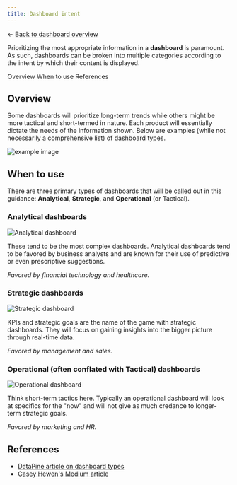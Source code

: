 ```yaml
---
title: Dashboard intent
---
```


← [Back to dashboard overview](https://pages.github.ibm.com/cdai-design/pal/patterns/dashboards/)

<PageDescription>

Prioritizing the most appropriate information in a **dashboard** is paramount. As such, dashboards can be broken into multiple categories according to the intent by which their content is displayed.

</PageDescription>

<AnchorLinks>
  <AnchorLink>Overview</AnchorLink>
  <AnchorLink>When to use</AnchorLink>
  <AnchorLink>References</AnchorLink>
</AnchorLinks>


## Overview

Some dashboards will prioritize long-term trends while others might be more tactical and short-termed in nature. Each product will essentially dictate the needs of the information shown. Below are examples (while not necessarily a comprehensive list) of dashboard types. 

<Row>
  <Column colMd={4} colLg={8}>

  ![example image](/images/dashboardIntentHero.png)

</Column>

</Row>


## When to use

There are three primary types of dashboards that will be called out in this guidance: **Analytical**, **Strategic**, and **Operational** (or Tactical).

### Analytical dashboards

<Row>
  <Column colMd={4} colLg={8}>

  ![Analytical dashboard](/images/dashAnalytical.png)

</Column>

</Row>

These tend to be the most complex dashboards. Analytical dashboards tend to be favored by business analysts and are known for their use of predictive or even prescriptive suggestions. 

_Favored by financial technology and healthcare._

### Strategic dashboards

<Row>
  <Column colMd={4} colLg={8}>

  ![Strategic dashboard](/images/dashStrat.png)

</Column>

</Row>


KPIs and strategic goals are the name of the game with strategic dashboards. They will focus on gaining insights into the bigger picture through real-time data. 

_Favored by management and sales._

### Operational (often conflated with Tactical) dashboards 

<Row>
  <Column colMd={4} colLg={8}>

  ![Operational dashboard](/images/dashTactical.png)

</Column>

</Row>


Think short-term tactics here. Typically an operational dashboard will look at specifics for the "now" and will not give as much credance to longer-term strategic goals. 

_Favored by marketing and HR._



## References

- [DataPine article on dashboard types](https://www.datapine.com/blog/strategic-operational-analytical-tactical-dashboards/)
- [Casey Hewen's Medium article](https://medium.com/casey-hewens/guide-to-dashboard-design-5b08cd10106a)
